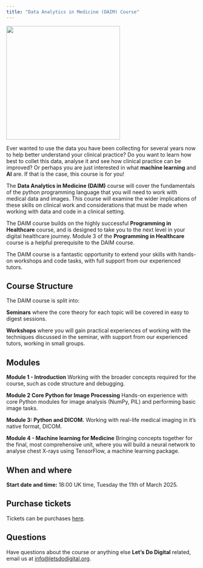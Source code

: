 ```yaml
---
title: "Data Analytics in Medicine (DAIM) Course"
---
```


![](/media/daim-course-logo){height=300px fig-align="center" fig-alt="A computer screen in cartoon form depicting a doctor looking at a chart"}

Ever wanted to use the data you have been collecting for several years now to help better understand your clinical practice? Do you want to learn how best to collet this data, analyse it and see how clinical practice can be improved? Or perhaps you are just interested in what **machine learning** and **AI** are. If that is the case, this course is for you!

The **Data Analytics in Medicine (DAIM)** course will cover the fundamentals of the python programming language that you will need to work with medical data and images. This course will examine the wider implications of these skills on clinical work and considerations that must be made when working with data and code in a clinical setting.

The DAIM course builds on the highly successful **Programming in Healthcare** course, and is designed to take you to the next level in your digital healthcare journey. Module 3 of the **Programming in Healthcare** course is a helpful prerequisite to the DAIM course.

The DAIM course is a fantastic opportunity to extend your skills with hands-on workshops and code tasks, with full support from our experienced tutors.

## Course Structure

The DAIM course is split into:

**Seminars** where the core theory for each topic will be covered in easy to digest sessions.

**Workshops** where you will gain practical experiences of working with the techniques discussed in the seminar, with support from our experienced tutors, working in small groups.

## Modules

**Module 1 - Introduction** Working with the broader concepts required for the course, such as code structure and debugging.

**Module 2 Core Python for Image Processing** Hands-on experience with core Python modules for image analysis (NumPy, PIL) and performing basic image tasks.

**Module 3: Python and DICOM.** Working with real-life medical imaging in it’s native format, DICOM.

**Module 4 - Machine learning for Medicine** Bringing concepts together for the final, most comprehensive unit, where you will build a neural network to analyse chest X-rays using TensorFlow, a machine learning package.

## When and where

**Start date and time:** 18:00 UK time, Tuesday the 11th of March 2025.

## Purchase tickets

Tickets can be purchases [here](https://letsdodigital.thinkific.com/courses/data-analytics-in-medicine-course).

## Questions

Have questions about the course or anything else **Let's Do Digital** related, email us at [info@letsdodigital.org](mailto:info@letsdodigital.org).
